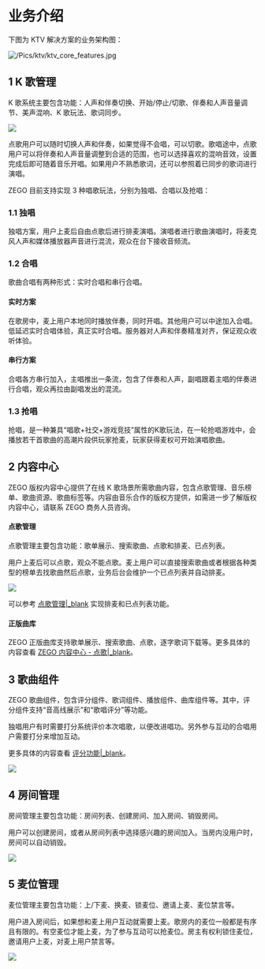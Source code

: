 # 业务介绍

下图为 KTV 解决方案的业务架构图：

![/Pics/ktv/ktv_core_features.jpg](http://doc.oa.zego.im/Pics/ktv/ktv_core_features.jpg)

## 1 K 歌管理

K 歌系统主要包含功能：人声和伴奏切换、开始/停止/切歌、伴奏和人声音量调节、美声混响、K 歌玩法、歌词同步。

<Frame width="512" height="auto" caption=""><img src="https://storage.zego.im/sdk-doc/Pics/ktv/Sing.png" /></Frame>

点歌用户可以随时切换人声和伴奏，如果觉得不会唱，可以切歌。歌唱途中，点歌用户可以将伴奏和人声音量调整到合适的范围，也可以选择喜欢的混响音效，设置完成后即可随着音乐开唱。如果用户不熟悉歌词，还可以参照着已同步的歌词进行演唱。

ZEGO 目前支持实现 3 种唱歌玩法，分别为独唱、合唱以及抢唱：

### 1.1 独唱

独唱方案，用户上麦后自由点歌后进行排麦演唱。演唱者进行歌曲演唱时，将麦克风人声和媒体播放器声音进行混流，观众在台下接收音频流。

### 1.2 合唱

歌曲合唱有两种形式：实时合唱和串行合唱。

#### 实时方案

在歌房中，麦上用户本地同时播放伴奏，同时开唱。其他用户可以中途加入合唱。低延迟实时合唱体验，真正实时合唱。服务器对人声和伴奏精准对齐，保证观众收听体验。

#### 串行方案

合唱各方串行加入，主唱推出一条流，包含了伴奏和人声，副唱跟着主唱的伴奏进行合唱，观众再拉由副唱发出的混流。

### 1.3 抢唱

抢唱，是一种兼具“唱歌+社交+游戏竞技”属性的K歌玩法，在一轮抢唱游戏中，会播放若干首歌曲的高潮片段供玩家抢麦，玩家获得麦权可开始演唱歌曲。

## 2 内容中心

ZEGO 版权内容中心提供了在线 K 歌场景所需歌曲内容，包含点歌管理、音乐榜单、歌曲资源、歌曲标签等。内容由音乐合作的版权方提供，如需进一步了解版权内容中心，请联系 ZEGO 商务人员咨询。

#### 点歌管理

点歌管理主要包含功能：歌单展示、搜索歌曲、点歌和排麦、已点列表。

用户上麦后可以点歌，观众不能点歌。麦上用户可以直接搜索歌曲或者根据各种类型的榜单去找歌曲然后点歌，业务后台会维护一个已点列表并自动排麦。

<Frame width="512" height="auto" caption=""><img src="https://storage.zego.im/sdk-doc/Pics/ktv/Choose_Song.png" /></Frame>

可以参考 [点歌管理\|_blank](!online_ktv_solution_order_song) 实现排麦和已点列表功能。

#### 正版曲库

ZEGO 正版曲库支持歌单展示、搜索歌曲、点歌，逐字歌词下载等。更多具体的内容查看 [ZEGO 内容中心 - 点歌\|_blank](!Songs_get_share)。


## 3 歌曲组件

ZEGO 歌曲组件，包含评分组件、歌词组件、播放组件、曲库组件等。其中，评分组件支持“音高线展示”和“歌唱评分”等功能。

独唱用户有时需要打分系统评价本次唱歌，以便改进唱功。另外参与互动的合唱用户需要打分来增加互动。

更多具体的内容查看 [评分功能\|_blank](!online_ktv_solution_mark_song_system)。

<Frame width="512" height="auto" caption=""><img src="https://storage.zego.im/sdk-doc/Pics/ktv/Rate.png" /></Frame>


## 4 房间管理

房间管理主要包含功能：房间列表、创建房间、加入房间、销毁房间。

用户可以创建房间，或者从房间列表中选择感兴趣的房间加入。当房内没用户时，房间可以自动销毁。

<Frame width="512" height="auto" caption=""><img src="https://storage.zego.im/sdk-doc/Pics/ktv/Room_list.jpg" /></Frame>

## 5 麦位管理

麦位管理主要包含功能：上/下麦、换麦、锁麦位、邀请上麦、麦位禁言等。

用户进入房间后，如果想和麦上用户互动就需要上麦。歌房内的麦位一般都是有序且有限的。有空麦位才能上麦，为了参与互动可以抢麦位。房主有权利锁住麦位，邀请用户上麦，对麦上用户禁言等。

<Frame width="512" height="auto" caption=""><img src="https://storage.zego.im/sdk-doc/Pics/ktv/Mic_Management.png" /></Frame>
